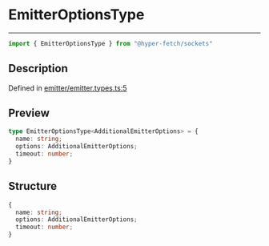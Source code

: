 

# EmitterOptionsType

<div class="api-docs__separator" data-reactroot="">

---

</div><div class="api-docs__import" data-reactroot="">

```ts
import { EmitterOptionsType } from "@hyper-fetch/sockets"
```

</div><div class="api-docs__section">

## Description

</div><div class="api-docs__description"><span class="api-docs__do-not-parse">



</span></div><p class="api-docs__definition">

Defined in [emitter/emitter.types.ts:5](https://github.com/BetterTyped/hyper-fetch/blob/c44d728f/packages/sockets/src/emitter/emitter.types.ts#L5)

</p><div class="api-docs__section">

## Preview

</div><div class="api-docs__preview type">

```ts
type EmitterOptionsType<AdditionalEmitterOptions> = {
  name: string; 
  options: AdditionalEmitterOptions; 
  timeout: number; 
}
```

</div><div class="api-docs__section">

## Structure

</div><div class="api-docs__returns">

```ts
{
  name: string;
  options: AdditionalEmitterOptions;
  timeout: number;
}
```

</div>
